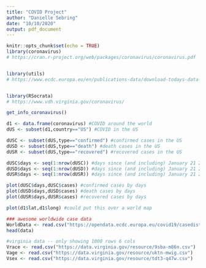```yaml
---
title: "COVID Project"
author: "Danielle Sebring"
date: "10/10/2020"
output: pdf_document
---
```


```r
knitr::opts_chunk$set(echo = TRUE)
library(coronavirus)
# https://cran.r-project.org/web/packages/coronavirus/coronavirus.pdf


library(utils)
# https://www.ecdc.europa.eu/en/publications-data/download-todays-data-geographic-distribution-covid-19-cases-worldwide


library(RSocrata)
# https://www.vdh.virginia.gov/coronavirus/
```



```r
get_info_coronavirus()

d1 <- data.frame(coronavirus) #COVID around the world
dUS <- subset(d1,country=="US") #COVID in the US

dUSC <- subset(dUS,type=="confirmed") #confirmed cases in the US
dUSD <- subset(dUS,type=="death") #death cases in the US
dUSR <- subset(dUS,type=="recovered") #recovered cases in the US

dUSC$days <- seq(1:nrow(dUSC)) #days since (and including) January 21 2020 (US confirmed)
dUSD$days <- seq(1:nrow(dUSD)) #days since (and including) January 21 2020 (US death)
dUSR$days <- seq(1:nrow(dUSR)) #days since (and including) January 21 2020 (US recovered)

plot(dUSC$days,dUSC$cases) #confirmed cases by days
plot(dUSD$days,dUSD$cases) #death cases by days
plot(dUSR$days,dUSR$cases) #recovered cases by days

plot(d1$lat,d1$long) #could put this over a world map
```



```r
### awesome worldwide case data
WorldData <- read.csv("https://opendata.ecdc.europa.eu/covid19/casedistribution/csv", na.strings = "", fileEncoding = "UTF-8-BOM")
head(data)
```


```r
#virginia data -- only showing 1000 rows 6 cols
Vrace <- read.csv("https://data.virginia.gov/resource/9sba-m86n.csv")
Vage <- read.csv("https://data.virginia.gov/resource/uktn-mwig.csv")
Vsex <- read.csv("https://data.virginia.gov/resource/tdt3-q47w.csv")



```








